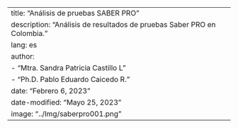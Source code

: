 ---
title: "Análisis de pruebas SABER PRO"
description: "Análisis de resultados de pruebas Saber PRO en Colombia."
lang: es
author: 
    - "Mtra. Sandra Patricia Castillo L"
    - "Ph.D. Pablo Eduardo Caicedo R."
date: "Febrero 6, 2023"
date-modified: "Mayo 25, 2023"
image: "../Img/saberpro001.png"
---